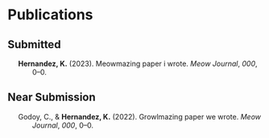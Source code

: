 # Publications

## Submitted

::: {#list}
:::

::: {#refs .references .csl-bib-body .hanging-indent entry-spacing="1" line-spacing="2"}
::: {#ref-hernandes2023meowmazing .csl-entry}
**Hernandez, K.** (2023). Meowmazing paper i wrote. *Meow Journal*, *000*,
0--0.
:::

## Near Submission

::: {#ref-godoy2022growlmazing .csl-entry}
Godoy, C., & **Hernandez, K.** (2022). Growlmazing paper we wrote. *Meow
Journal*, *000*, 0--0.
:::
:::
